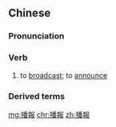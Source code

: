 {{also|播报}}
==Chinese==
{{zh-forms|s=播报}}

===Pronunciation===
{{zh-pron
|m=播bào
|c=bo3 bou3
|cat=v
}}

===Verb===
{{zh-verb}}

# to [[broadcast]]; to [[announce]]

===Derived terms===
{{zh-der|播報員}}

[[mg:播報]]
[[chr:播報]]
[[zh:播報]]